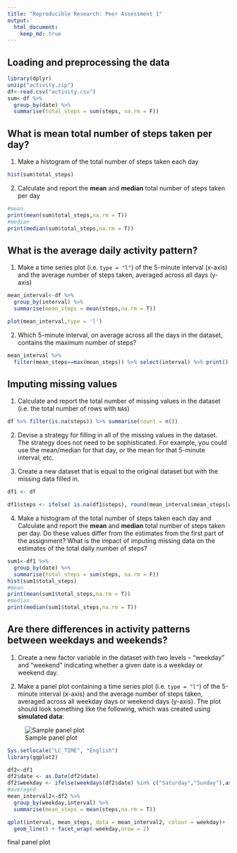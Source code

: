 ```yaml
---
title: "Reproducible Research: Peer Assessment 1"
output: 
  html_document:
    keep_md: true
---
```



## Loading and preprocessing the data
```r
library(dplyr)
unzip("activity.zip")
df<-read.csv("activity.csv")
sum<-df %>% 
  group_by(date) %>%
  summarise(total_steps = sum(steps, na.rm = F))
```

## What is mean total number of steps taken per day?

1. Make a histogram of the total number of steps taken each day
```r
hist(sum$total_steps)
```

2. Calculate and report the **mean** and **median** total number of steps taken per day
```r
#mean
print(mean(sum$total_steps,na.rm = T))
#median
print(median(sum$total_steps,na.rm = T))
```

## What is the average daily activity pattern?
1. Make a time series plot (i.e. `type = "l"`) of the 5-minute interval (x-axis) and the average number of steps taken, averaged across all days (y-axis)
```r
mean_interval<-df %>%
  group_by(interval) %>%
  summarise(mean_steps = mean(steps,na.rm = T))

plot(mean_interval,type = 'l')
```

2. Which 5-minute interval, on average across all the days in the dataset, contains the maximum number of steps?
```r
mean_interval %>% 
  filter(mean_steps==max(mean_steps)) %>% select(interval) %>% print()
```


## Imputing missing values

1. Calculate and report the total number of missing values in the dataset (i.e. the total number of rows with `NA`s)
```r
df %>% filter(is.na(steps)) %>% summarise(count = n())
```
2. Devise a strategy for filling in all of the missing values in the dataset. The strategy does not need to be sophisticated. For example, you could use the mean/median for that day, or the mean for that 5-minute interval, etc.

3. Create a new dataset that is equal to the original dataset but with the missing data filled in.
```r
df1 <- df

df1$steps <- ifelse( is.na(df1$steps), round(mean_interval$mean_steps[which(mean_interval$interval==df1$interval)]), df1$steps)
```
4. Make a histogram of the total number of steps taken each day and Calculate and report the **mean** and **median** total number of steps taken per day. Do these values differ from the estimates from the first part of the assignment? What is the impact of imputing missing data on the estimates of the total daily number of steps?

```r
sum1<-df1 %>% 
  group_by(date) %>%
  summarise(total_steps = sum(steps, na.rm = F))
hist(sum1$total_steps)
#mean
print(mean(sum1$total_steps,na.rm = T))
#median
print(median(sum1$total_steps,na.rm = T))
```

## Are there differences in activity patterns between weekdays and weekends?
1. Create a new factor variable in the dataset with two levels -- "weekday" and "weekend" indicating whether a given date is a weekday or weekend day.

1. Make a panel plot containing a time series plot (i.e. `type = "l"`) of the 5-minute interval (x-axis) and the average number of steps taken, averaged across all weekday days or weekend days (y-axis). The plot should look something like the following, which was created using **simulated data**:

![Sample panel plot](instructions_fig/sample_panelplot.png) 

```r
Sys.setlocale("LC_TIME", "English")
library(ggplot2)
```

```r
df2<-df1
df2$date <- as.Date(df2$date) 
df2$weekday <- ifelse(weekdays(df2$date) %in% c("Saturday","Sunday"),as.character("weekend"), as.character("weekday"))
#averaged
mean_interval2<-df2 %>%
  group_by(weekday,interval) %>%
  summarise(mean_steps = mean(steps,na.rm = T))

qplot(interval, mean_steps, data = mean_interval2, colour = weekday)+
  geom_line() + facet_wrap(~weekday,nrow = 2)
```
final panel plot
